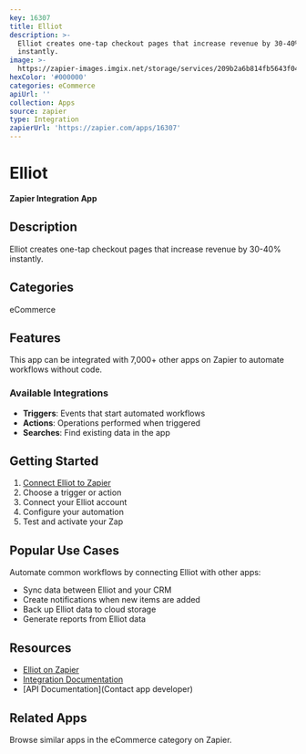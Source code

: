```yaml
---
key: 16307
title: Elliot
description: >-
  Elliot creates one-tap checkout pages that increase revenue by 30-40%
  instantly.
image: >-
  https://zapier-images.imgix.net/storage/services/209b2a6b814fb5643f04ca2537520ebd.png?auto=format%2Ccompress&ixlib=python-3.0.0&q=50
hexColor: '#000000'
categories: eCommerce
apiUrl: ''
collection: Apps
source: zapier
type: Integration
zapierUrl: 'https://zapier.com/apps/16307'
---
```

# Elliot

**Zapier Integration App**

## Description

Elliot creates one-tap checkout pages that increase revenue by 30-40% instantly.

## Categories

eCommerce

## Features

This app can be integrated with 7,000+ other apps on Zapier to automate workflows without code.

### Available Integrations

- **Triggers**: Events that start automated workflows
- **Actions**: Operations performed when triggered
- **Searches**: Find existing data in the app

## Getting Started

1. [Connect Elliot to Zapier](https://zapier.com/apps/16307)
2. Choose a trigger or action
3. Connect your Elliot account
4. Configure your automation
5. Test and activate your Zap

## Popular Use Cases

Automate common workflows by connecting Elliot with other apps:

- Sync data between Elliot and your CRM
- Create notifications when new items are added
- Back up Elliot data to cloud storage
- Generate reports from Elliot data

## Resources

- [Elliot on Zapier](https://zapier.com/apps/16307)
- [Integration Documentation](https://zapier.com/apps/16307/integrations)
- [API Documentation](Contact app developer)

## Related Apps

Browse similar apps in the eCommerce category on Zapier.
